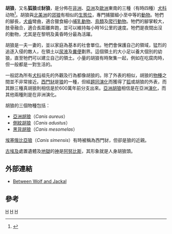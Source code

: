 {{For|音乐剧[[雪狼湖|雪狼湖]]中的人物|胡狼 (雪狼湖)}}
{{Automatic taxobox
| taxon = Canis
| authority = 
| name = 胡狼
| image = Schabrackenschakal cropped.jpg
| image_width = 250px
| image_caption = [[黑背胡狼|黑背胡狼]]
| subdivision_ranks = [[種|種]]
| subdivision = 
* [[亞洲胡狼|亞洲胡狼]] ''C. aureus''
* [[側紋胡狼|側紋胡狼]] ''C. adustus''
* [[黑背胡狼|黑背胡狼]] ''C. mesomelas''
| range_map = Jackals.png
}}
'''胡狼'''，又名'''狐狼'''或'''豺狼'''，是分佈在[[非洲|非洲]]、[[亞洲|亞洲]]及[[歐洲|歐洲]]東南的三種（有時四種）[[犬科|犬科]]动物<ref name=ivory1999>{{Cite web|author=Ivory, A|year=1999|title=''Canis aureus''|publisher=Animal Diversity Web|accessdate=2007-01-18|url=http://animaldiversity.ummz.umich.edu/site/accounts/information/Canis_aureus.html|archive-date=2011-06-05|archive-url=https://web.archive.org/web/20110605133250/http://animaldiversity.ummz.umich.edu/site/accounts/information/Canis_aureus.html|dead-url=yes}}</ref>。胡狼與[[北美洲|北美洲]]的[[郊狼|郊狼]]有相似的[[生態位|生態位]]，專門捕獵細小至中等的[[動物|動物]]。牠們的腳長，[[犬齒|犬齒]]彎曲，適合獵食細小[[哺乳動物|哺乳動物]]、[[鳥類|鳥類]]及[[爬行動物|爬行動物]]。牠們的腳掌較大，肢骨融合，適合長距離奔跑，並可以維持每小時16公里的速度。牠們是夜間出沒的動物，尤其是在黎明及黃昏時分最為活躍。

胡狼是一夫一妻的，並以家庭為基本的社會單位。牠們會保護自己的領域，猛烈的追逐入侵的敵人，在領土以[[尿液|尿液]]及[[糞便|糞便]]劃界。這個領土的大小足以養大個別的幼狼，直至牠們可以建立自己的領土。小量的胡狼有時聚集一起，例如在吃腐肉時，但一般都是一對生活的。

一般認為所有[[犬科|犬科]]祖先的外觀及行為都像胡狼的。除了外表的相似，胡狼的[[物種|物種]]之間並不非常接近。[[西門豺|西門豺]]是[[狼|狼]]的一種，但經[[趨同演化|趨同演化]]而獲得了[[狐|狐]]或胡狼的外表，而其餘三種真胡狼則相信是於600萬年前分支出來。[[亞洲胡狼|亞洲胡狼]]相信是在亞洲[[演化|演化]]，而其他兩種則是在非洲演化。

胡狼的三個物種包括：
* [[亞洲胡狼|亞洲胡狼]]（''Canis aureus''）
* [[側紋胡狼|側紋胡狼]]（''Canis adustus''）
* [[黑背胡狼|黑背胡狼]]（''Canis mesomelas''）

[[埃塞俄比亞狼|埃塞俄比亞狼]]（''Canis simensis''）有時被稱為西門豺，但卻是狼的近親。

[[古埃及|古埃及]]處置遺體及[[地獄|地獄]]的[[神|神]]是[[阿努比斯|阿努比斯]]，其形象就是人身胡狼頭。

== 外部連結 ==
* {{en}}[http://www.differencebetween.net/science/nature/difference-between-wolf-and-jackal/Difference Between Wolf and Jackal]

== 參考 ==
{{commons category|Jackals}}
{{reflist}}
{{DEFAULTSORT:胡狼}}
{{taxonbar}}
[[Category:胡狼|H]]
[[Category:犬屬|H]]
[[Category:西南亞哺乳動物|H]]